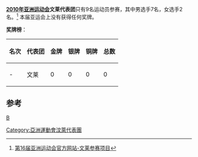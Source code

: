 {{Infobox Country Asian Games
|NOC=BRU
|year=2010
|competitors= 9
|sports=5
|flagbearer=
|gold=
|silver=
|bronze=
|total=
|rank=
}}

'''[[2010年亚洲运动会|2010年亚洲运动会]]文莱代表团'''只有9名运动员参赛，其中男选手7名，女选手2名。<ref>[http://www.gz2010.cn/info/CHN_CHN/ZZ/ZZS102A_@@@@@@@@@@@@@@@@@CHN_NOC=BRU.html  第16届亚洲运动会官方网站-文莱参赛项目]</ref>
本届亚运会上没有获得任何奖牌。

'''奖牌榜'''：
{| class="wikitable"
|-
! 名次 !! 代表团 !! 金牌 !! 银牌 !! 铜牌 !! 总数
|-
| - || 文莱 || 0 || 0 || 0 || 0
|}

==参考==
<references/>

{{2010年亚洲运动会代表团}}

[[分类:2010年亚洲运动会代表团|B]]
[[Category:亞洲運動會汶萊代表團|Category:亞洲運動會汶萊代表團]]